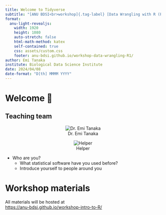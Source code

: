 ```yaml
---
title: Welcome to Tidyverse 
subtitle: "[ANU BDSI<br>workshop]{.tag-label} [Data Wrangling with R (Part 1)]{.tag-workshop}"
format:
  anu-light-revealjs:
    width: 1920
    height: 1080
    auto-stretch: false
    html-math-method: katex
    self-contained: true
    css: assets/custom.css
    footer: anu-bdsi.github.io/workshop-data-wrangling-R1/
author: Emi Tanaka
institute: Biological Data Science Institute
date: 2024/04/08
date-format: "D[th] MMMM YYYY"
---
```



# Welcome 👋


## Teaching team 

::: {layout-ncol=3 style="text-align:center;"}


![Dr. Emi Tanaka](images/team/emi-square.png){.circle-image-120}

![Helper](images/team/dummy.jpg){.circle-image-120}


:::

::: incremental

- Who are you?
  - What statistical software have you used before?
  - Introduce yourself to people around you
    
:::

# Workshop materials

::: box

All materials will be hosted at<br> [<https://anu-bdsi.github.io/workshop-intro-to-R/>]{.f-subheadline target="_blank"}

:::


